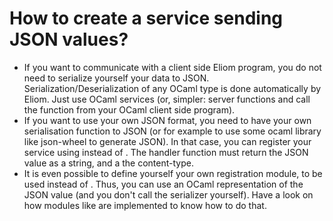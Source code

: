 =How to create a service sending JSON values?=

*If you want to communicate with a client side Eliom program, you do not need to serialize yourself your data to JSON. Serialization/Deserialization of any OCaml type is done automatically by Eliom. Just use OCaml services (or, simpler: server functions and call the function from your OCaml client side program).
*If you want to use your own JSON format, you need to have your own serialisation function to JSON (or for example to use some ocaml library like json-wheel to generate JSON). In that case, you can register your service using {{{Eliom_registration.String}}} instead of {{{Eliom_registration.Html5}}}. The handler function must return the JSON value as a string, and a the content-type.
*It is even possible to define yourself your own registration module, to be used instead of {{{Eliom_registration.String}}}. Thus, you can use an OCaml representation of the JSON value (and you don't call the serializer yourself). Have a look on how modules like {{{Eliom_registration.String}}} are implemented to know how to do that.
